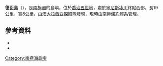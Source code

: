 {{Coord|68|8|S|146|43|E|source:GNIS|display=title}}

'''德臣島'''（{{lang-en|Dixson Island}}），是[[南極洲|南極洲]]的島嶼，位於[[喬治五世地|喬治五世地]]，處於[[寧尼斯冰川|寧尼斯冰川]]終點西部，長19公里、寬8公里，由[[澳大拉西亞|澳大拉西亞]]探險隊發現，現時由[[南極條約體系|南極條約體系]]管理。

==參考資料==
*{{cite gnis | type = antarid | id = 3914| name = Dixson Island| accessdate = 2012-01-21}}
*{{usgs-gazetteer|id=3914}}

{{DEFAULTSORT:Dixson Island}}
[[Category:南極洲島嶼|Category:南極洲島嶼]]


{{GeorgeVLand-geo-stub}}